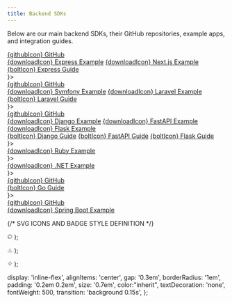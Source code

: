 ```yaml
---
title: Backend SDKs
---
```


Below are our main backend SDKs, their GitHub repositories, example apps, and integration guides.

<CardGroup cols={2}>
  <Card title="Node.js" icon="node-js" iconType="brands"
          color="#80bd02">  
    <div style={{display: 'flex', flexDirection: 'column', gap: '0.3em'}}>
      <div><a href="https://github.com/corbado/corbado-nodejs" target="_blank" style={badgeStyle}><span style={{verticalAlign: 'middle'}}>{githubIcon}</span> GitHub</a></div>
      <div><a href="https://github.com/corbado/example-passkeys-nodejs" target="_blank" style={badgeStyle}><span style={{verticalAlign: 'middle'}}>{downloadIcon}</span> Express Example</a> <a href="https://github.com/corbado/example-passkeys-nextjs" target="_blank" style={badgeStyle}><span style={{verticalAlign: 'middle'}}>{downloadIcon}</span> Next.js Example</a></div>
      <div><a href="https://app.corbado.com/integration-guides/vanillajs-express" target="_blank" style={badgeStyle}><span style={{verticalAlign: 'middle'}}>{boltIcon}</span> Express Guide</a></div>
    </div>
  </Card>
  <Card title="PHP" icon={<img src="/images/backend-integration/php.svg" alt="PHP" style={{width: '28px', height: '28px'}} />}>  
    <div style={{display: 'flex', flexDirection: 'column', gap: '0.3em'}}>
      <div><a href="https://github.com/corbado/corbado-php" target="_blank" style={badgeStyle}><span style={{verticalAlign: 'middle'}}>{githubIcon}</span> GitHub</a></div>
      <div><a href="https://github.com/corbado/example-passkeys-php-symfony" target="_blank" style={badgeStyle}><span style={{verticalAlign: 'middle'}}>{downloadIcon}</span> Symfony Example</a> <a href="https://github.com/corbado/example-passkeys-php-laravel" target="_blank" style={badgeStyle}><span style={{verticalAlign: 'middle'}}>{downloadIcon}</span> Laravel Example</a></div>
      <div><a href="https://app.corbado.com/integration-guides/php-laravel" target="_blank" style={badgeStyle}><span style={{verticalAlign: 'middle'}}>{boltIcon}</span> Laravel Guide</a></div>
    </div>
  </Card>
  <Card title="Python" icon={<img src="/images/backend-integration/python.svg" alt="Python" style={{width: '28px', height: '28px'}} />}>  
    <div style={{display: 'flex', flexDirection: 'column', gap: '0.3em'}}>
      <div><a href="https://github.com/corbado/corbado-python" target="_blank" style={badgeStyle}><span style={{verticalAlign: 'middle'}}>{githubIcon}</span> GitHub</a></div>
      <div><a href="https://github.com/corbado/example-passkeys-python-django" target="_blank" style={badgeStyle}><span style={{verticalAlign: 'middle'}}>{downloadIcon}</span> Django Example</a> <a href="https://github.com/corbado/example-passkeys-fastapi" target="_blank" style={badgeStyle}><span style={{verticalAlign: 'middle'}}>{downloadIcon}</span> FastAPI Example</a> <a href="https://github.com/corbado/example-passkeys-python-flask" target="_blank" style={badgeStyle}><span style={{verticalAlign: 'middle'}}>{downloadIcon}</span> Flask Example</a></div>
      <div><a href="https://app.corbado.com/integration-guides/python-django" target="_blank" style={badgeStyle}><span style={{verticalAlign: 'middle'}}>{boltIcon}</span> Django Guide</a> <a href="https://app.corbado.com/integration-guides/svelte-fastapi" target="_blank" style={badgeStyle}><span style={{verticalAlign: 'middle'}}>{boltIcon}</span> FastAPI Guide</a> <a href="https://app.corbado.com/integration-guides/python-flask" target="_blank" style={badgeStyle}><span style={{verticalAlign: 'middle'}}>{boltIcon}</span> Flask Guide</a></div>
    </div>
  </Card>
  <Card title="Ruby" icon={<img src="/images/backend-integration/ruby.svg" alt="Ruby" style={{width: '28px', height: '28px'}} />}>  
    <div style={{display: 'flex', flexDirection: 'column', gap: '0.3em'}}>
      <div><a href="https://github.com/corbado/example-passkeys-ruby-react" target="_blank" style={badgeStyle}><span style={{verticalAlign: 'middle'}}>{downloadIcon}</span> Ruby Example</a></div>
    </div>
  </Card>
  <Card title="C#" icon={<img src="/images/backend-integration/csharp.svg" alt="C#" style={{width: '28px', height: '28px'}} />}>  
    <div style={{display: 'flex', flexDirection: 'column', gap: '0.3em'}}>
      <div><a href="https://github.com/corbado/example-passkeys-dotnet" target="_blank" style={badgeStyle}><span style={{verticalAlign: 'middle'}}>{downloadIcon}</span> .NET Example</a></div>
    </div>
  </Card>
  <Card title="Go" icon={<img src="/images/backend-integration/go.svg" alt="Go" style={{width: '28px', height: '28px'}} />}>  
    <div style={{display: 'flex', flexDirection: 'column', gap: '0.3em'}}>
      <div><a href="https://github.com/corbado/corbado-go" target="_blank" style={badgeStyle}><span style={{verticalAlign: 'middle'}}>{githubIcon}</span> GitHub</a></div>
      <div><a href="https://app.corbado.com/integration-guides/go" target="_blank" style={badgeStyle}><span style={{verticalAlign: 'middle'}}>{boltIcon}</span> Go Guide</a></div>
    </div>
  </Card>
  <Card title="Java" icon={<img src="/images/backend-integration/java.svg" alt="Java" style={{width: '28px', height: '28px'}} />}>  
    <div style={{display: 'flex', flexDirection: 'column', gap: '0.3em'}}>
      <div><a href="https://github.com/corbado/corbado-java" target="_blank" style={badgeStyle}><span style={{verticalAlign: 'middle'}}>{githubIcon}</span> GitHub</a></div>
      <div><a href="https://github.com/corbado/example-passkeys-java-spring-boot" target="_blank" style={badgeStyle}><span style={{verticalAlign: 'middle'}}>{downloadIcon}</span> Spring Boot Example</a></div>
    </div>
  </Card>
</CardGroup>

{/* SVG ICONS AND BADGE STYLE DEFINITION */}

  <svg width="12" height="12" viewBox="0 0 24 24" fill="none" stroke="currentColor" strokeWidth="2" strokeLinecap="round" strokeLinejoin="round"><path d="M12 2C6.477 2 2 6.477 2 12c0 4.418 2.867 8.166 6.839 9.489.5.092.682-.217.682-.483 0-.237-.009-.868-.014-1.703-2.782.604-3.369-1.342-3.369-1.342-.454-1.154-1.11-1.461-1.11-1.461-.908-.62.069-.608.069-.608 1.004.07 1.532 1.032 1.532 1.032.892 1.529 2.341 1.088 2.91.832.092-.647.35-1.088.636-1.339-2.22-.253-4.555-1.112-4.555-4.951 0-1.093.39-1.987 1.029-2.686-.103-.253-.446-1.272.098-2.65 0 0 .84-.269 2.75 1.025A9.564 9.564 0 0 1 12 6.844c.85.004 1.705.115 2.504.337 1.909-1.294 2.748-1.025 2.748-1.025.546 1.378.202 2.397.1 2.65.64.699 1.028 1.593 1.028 2.686 0 3.848-2.338 4.695-4.566 4.944.359.309.678.92.678 1.855 0 1.338-.012 2.419-.012 2.749 0 .268.18.579.688.481C19.135 20.162 22 16.418 22 12c0-5.523-4.477-10-10-10z"/></svg>
);

  <svg width="12" height="12" viewBox="0 0 24 24" fill="none" stroke="currentColor" strokeWidth="2" strokeLinecap="round" strokeLinejoin="round"><path d="M21 15v4a2 2 0 0 1-2 2H5a2 2 0 0 1-2-2v-4"/><polyline points="7 10 12 15 17 10"/><line x1="12" y1="15" x2="12" y2="3"/></svg>
);

  <svg width="12" height="12" viewBox="0 0 24 24" fill="none" stroke="currentColor" strokeWidth="2" strokeLinecap="round" strokeLinejoin="round"><polygon points="13 2 3 14 12 14 11 22 21 10 12 10 13 2"/></svg>
);

  display: 'inline-flex',
  alignItems: 'center',
  gap: '0.3em',
  borderRadius: '1em',
  padding: '0.2em 0.2em',
  size: '0.7em',
  color:"inherit",
  textDecoration: 'none',
  fontWeight: 500,
  transition: 'background 0.15s',
};